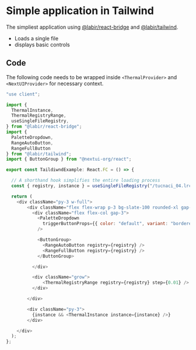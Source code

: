 
# Simple application in Tailwind

The simpliest application using [@labir/react-bridge](/react-bridge) and [@labir/tailwind](/tailwind).

- Loads a single file
- displays basic controls

<ThermalComponent>
    <TaildiwndExample />
</ThermalComponent>

## Code

The following code needs to be wrapped inside `<ThermalProvider>` and `<NextUIProvider>` for necessary context.

```javascript filename="app.tsx"
"use client";

import {
  ThermalInstance,
  ThermalRegistryRange,
  useSingleFileRegistry,
} from "@labir/react-bridge";
import {
  PaletteDropdown,
  RangeAutoButton,
  RangeFullButton
} from "@labir/tailwind";
import { ButtonGroup } from "@nextui-org/react";

export const TaildiwndExample: React.FC = () => {

  // A shorthand hook simplifies the entire loading process
  const { registry, instance } = useSingleFileRegistry("/tucnaci_04.lrc");

  return (
    <div className="py-3 w-full">
        <div className="flex flex-wrap p-3 bg-slate-100 rounded-xl gap-2">
          <div className="flex flex-col gap-3">
            <PaletteDropdown
              triggerButtonProps={{ color: "default", variant: "bordered" }}
            />

            <ButtonGroup>
              <RangeAutoButton registry={registry} />
              <RangeFullButton registry={registry} />
            </ButtonGroup>

          </div>

          <div className="grow">
              <ThermalRegistryRange registry={registry} step={0.01} />
          </div>

        </div>

        <div className="py-3">
          {instance && <ThermalInstance instance={instance} />}
        </div>

    </div>
  );
};
```
